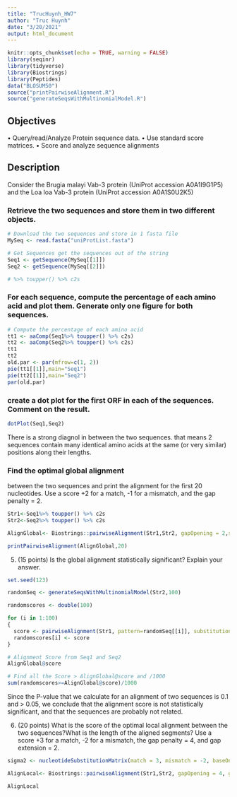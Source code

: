 ```yaml
---
title: "TrucHuynh_HW7"
author: "Truc Huynh"
date: "3/20/2021"
output: html_document
---
```


```r
knitr::opts_chunk$set(echo = TRUE, warning = FALSE)
library(seqinr)
library(tidyverse)
library(Biostrings)
library(Peptides)
data("BLOSUM50")
source("printPairwiseAlignment.R")
source("generateSeqsWithMultinomialModel.R")
```

## Objectives 
• Query/read/Analyze Protein sequence data.
• Use standard score matrices.
• Score and analyze sequence alignments

## Description
Consider the Brugia malayi Vab-3 protein (UniProt accession A0A1I9G1P5) and the Loa 
loa Vab-3 protein (UniProt accession A0A1S0U2K5)

### Retrieve the two sequences and store them in two different objects. 

```r
# Download the two sequences and store in 1 fasta file
MySeq <- read.fasta("uniProtList.fasta")

# Get Sequences get the sequences out of the string
Seq1 <- getSequence(MySeq[[1]]) 
Seq2 <- getSequence(MySeq[[2]])

# %>% toupper() %>% c2s
```


### For each sequence, compute the percentage of each amino acid and plot them. Generate only one figure for both sequences.

```r
# Compute the percentage of each amino acid
tt1 <- aaComp(Seq1%>% toupper() %>% c2s)
tt2 <- aaComp(Seq2%>% toupper() %>% c2s)
tt1
tt2
old.par <- par(mfrow=c(1, 2))
pie(tt1[[1]],main="Seq1")
pie(tt2[[1]],main="Seq2")
par(old.par)
```
### create a dot plot for the first ORF in each of the sequences. Comment on the result.

```r
dotPlot(Seq1,Seq2)
```

There is a strong diagnol in between the two sequences. that means 2 sequences contain many identical amino acids at the same (or very similar) positions along their lengths.

### Find the optimal global alignment 
between the two sequences and print the alignment for the first 20 nucleotides. Use a score +2 for a match, -1 for a mismatch, and the gap penalty = 2.

```r
Str1<-Seq1%>% toupper() %>% c2s
Str2<-Seq2%>% toupper() %>% c2s

AlignGlobal<- Biostrings::pairwiseAlignment(Str1,Str2, gapOpening = 2,substitutionMatrix = BLOSUM50)
```
```r
printPairwiseAlignment(AlignGlobal,20)
```

5. (15 points) Is the global alignment statistically significant? Explain your answer.
```r

set.seed(123)

randomSeq <- generateSeqsWithMultinomialModel(Str2,100)

randomscores <- double(100)

for (i in 1:100)
{
  score <- pairwiseAlignment(Str1, pattern=randomSeq[[i]], substitutionMatrix = BLOSUM50, gapOpening = 2,scoreOnly = TRUE)
  randomscores[i] <- score
}
```

```r
# Alignment Score from Seq1 and Seq2
AlignGlobal@score

# Find all the Score > AlignGlobal@score and /1000
sum(randomscores>=AlignGlobal@score)/1000
```
Since the P-value that we calculate for an alignment of two sequences is 0.1 and > 0.05, we conclude that the alignment score is not statistically significant, and that the sequences are probably not related. 

6. (20 points) What is the score of the optimal local alignment between the two 
sequences?What is the length of the aligned segments? Use a score +3 for a match, 
-2 for a mismatch, the gap penalty = 4, and gap extension = 2.
```r
sigma2 <- nucleotideSubstitutionMatrix(match = 3, mismatch = -2, baseOnly = FALSE, type = "RNA")

AlignLocal<- Biostrings::pairwiseAlignment(Str1,Str2, gapOpening = 4, gapExtension= 2, substitutionMatrix = BLOSUM50,type="local" )

AlignLocal
```
